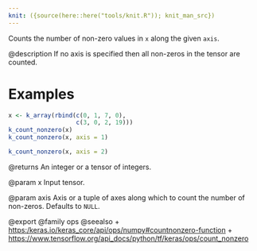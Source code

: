 ```yaml
---
knit: ({source(here::here("tools/knit.R")); knit_man_src})
---
```

Counts the number of non-zero values in `x` along the given `axis`.

@description
If no axis is specified then all non-zeros in the tensor are counted.

# Examples
```r
x <- k_array(rbind(c(0, 1, 7, 0),
                   c(3, 0, 2, 19)))
k_count_nonzero(x)
k_count_nonzero(x, axis = 1)

k_count_nonzero(x, axis = 2)
```

@returns
An integer or a tensor of integers.

@param x
Input tensor.

@param axis
Axis or a tuple of axes along which to count the number of
non-zeros. Defaults to `NULL`.

@export
@family ops
@seealso
+ <https:/keras.io/keras_core/api/ops/numpy#countnonzero-function>
+ <https://www.tensorflow.org/api_docs/python/tf/keras/ops/count_nonzero>
